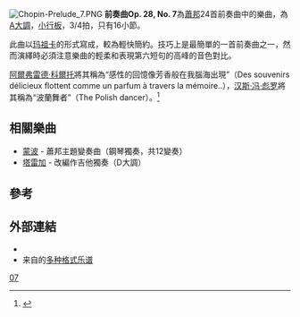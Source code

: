 {{NoteTA
|G1=Music
}}
[[File:Chopin-Prelude_7.PNG|thumb]]
'''前奏曲Op. 28, No. 7'''為[[蕭邦|蕭邦]]24首前奏曲中的樂曲，為[[A大調|A大調]]，[[行板|小行板]]，3/4拍，只有16小節。

此曲以[[玛祖卡|玛祖卡]]的形式寫成，較為輕快簡約。技巧上是最簡單的一首前奏曲之一，然而演繹時必須注意樂曲的輕柔和表現第六短句的高峰的音色對比。

[[阿爾弗雷德·科爾托|阿爾弗雷德·科爾托]]將其稱為“感性的回憶像芳香般在我腦海出現”（Des souvenirs délicieux flottent comme un parfum à travers la mémoire..），[[汉斯·冯·彪罗|汉斯·冯·彪罗]]將其稱為“波蘭舞者”（The Polish dancer）。<ref>{{Cite web |url=http://www.ourchopin.com/analysis/prelude.html |title=蕭邦前奏曲 |accessdate=2014-02-09 |archive-date=2020-12-13 |archive-url=https://web.archive.org/web/20201213210621/http://www.ourchopin.com/analysis/prelude.html |dead-url=no }}</ref>

==相關樂曲==
* [[蒙波|蒙波]] - 蕭邦主題變奏曲（鋼琴獨奏，共12變奏）
* [[塔雷加|塔雷加]] - 改編作吉他獨奏（D大調）

==參考==
{{reflist}}

==外部連結==
* {{IMSLP2|work=Preludes Op.28 (Chopin, Frederic)|cname=前奏曲, Op. 28}}
* 来自{{le|乌托邦计划|Mutopia Project}}的[https://www.mutopiaproject.org/cgibin/piece-info.cgi?id=470 多种格式乐谱] {{Wayback|url=https://www.mutopiaproject.org/cgibin/piece-info.cgi?id=470 |date=20220214073139 }}

{{肖邦前奏曲}}

[[Category:肖邦前奏曲|07]]